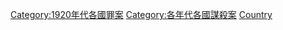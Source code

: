[[Category:1920年代各國罪案|Category:1920年代各國罪案]]
[[Category:各年代各國謀殺案|Category:各年代各國謀殺案]]
[[Category:1920年代謀殺案|Country]]